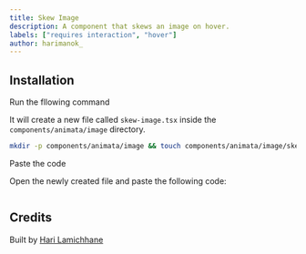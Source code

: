 ```yaml
---
title: Skew Image
description: A component that skews an image on hover.
labels: ["requires interaction", "hover"]
author: harimanok_
---
```


<ComponentPreview name="image-skew-image--docs" />

## Installation

<Steps>
<Step>Run the fllowing command</Step>

It will create a new file called `skew-image.tsx` inside the `components/animata/image` directory.

```bash
mkdir -p components/animata/image && touch components/animata/image/skew-image.tsx
```

<Step>Paste the code</Step>

Open the newly created file and paste the following code:

```jsx file=<rootDir>/animata/image/skew-image.tsx

```

</Steps>

## Credits

Built by [Hari Lamichhane](https://github.com/hari)
